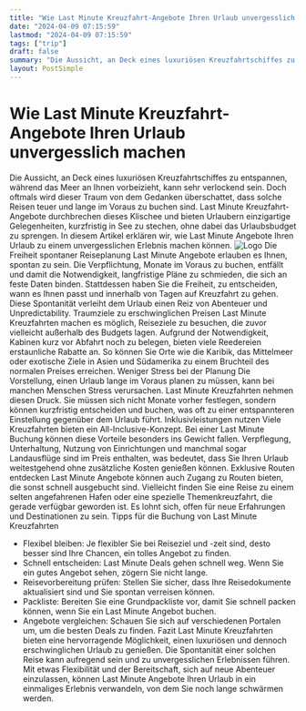 ```yaml
---
title: "Wie Last Minute Kreuzfahrt-Angebote Ihren Urlaub unvergesslich machen"
date: "2024-04-09 07:15:59"
lastmod: "2024-04-09 07:15:59"
tags: ["trip"]
draft: false
summary: "Die Aussicht, an Deck eines luxuriösen Kreuzfahrtschiffes zu entspannen, während das Meer an Ihnen vorbeizieht, kann sehr verlockend sein. Doch oftmals wird dieser Traum von dem Gedanken überschattet, dass solche Reisen teuer und lange im Voraus zu buchen sind. Last Minute Kreuzfahrt-Angebote durchbrechen dieses Klischee und bieten Urlaubern einzigartige Gelegenheiten, kurzfristig in See zu stechen, ohne dabei das Urlaubsbudget zu sprengen. In diesem Artikel erklären wir, wie Last Minute Angebote Ihren Urlaub zu einem unvergesslichen Erlebnis machen können."
layout: PostSimple
---
```

# Wie Last Minute Kreuzfahrt-Angebote Ihren Urlaub unvergesslich machen
Die Aussicht, an Deck eines luxuriösen Kreuzfahrtschiffes zu entspannen, während das Meer an Ihnen vorbeizieht, kann sehr verlockend sein. Doch oftmals wird dieser Traum von dem Gedanken überschattet, dass solche Reisen teuer und lange im Voraus zu buchen sind. Last Minute Kreuzfahrt-Angebote durchbrechen dieses Klischee und bieten Urlaubern einzigartige Gelegenheiten, kurzfristig in See zu stechen, ohne dabei das Urlaubsbudget zu sprengen. In diesem Artikel erklären wir, wie Last Minute Angebote Ihren Urlaub zu einem unvergesslichen Erlebnis machen können.
<img alt="Logo" class="lazyImg" data-src="https://cdn.seniorsselection.com/upload-logo/Kreuzfahrt-Cruise-9.webp" src="/statics/image/loading.webp"/>
Die Freiheit spontaner Reiseplanung
Last Minute Angebote erlauben es Ihnen, spontan zu sein. Die Verpflichtung, Monate im Voraus zu buchen, entfällt und damit die Notwendigkeit, langfristige Pläne zu schmieden, die sich an feste Daten binden. Stattdessen haben Sie die Freiheit, zu entscheiden, wann es Ihnen passt und innerhalb von Tagen auf Kreuzfahrt zu gehen. Diese Spontanität verleiht dem Urlaub einen Reiz von Abenteuer und Unpredictability.
Traumziele zu erschwinglichen Preisen
Last Minute Kreuzfahrten machen es möglich, Reiseziele zu besuchen, die zuvor vielleicht außerhalb des Budgets lagen. Aufgrund der Notwendigkeit, Kabinen kurz vor Abfahrt noch zu belegen, bieten viele Reedereien erstaunliche Rabatte an. So können Sie Orte wie die Karibik, das Mittelmeer oder exotische Ziele in Asien und Südamerika zu einem Bruchteil des normalen Preises erreichen.
Weniger Stress bei der Planung
Die Vorstellung, einen Urlaub lange im Voraus planen zu müssen, kann bei manchen Menschen Stress verursachen. Last Minute Kreuzfahrten nehmen diesen Druck. Sie müssen sich nicht Monate vorher festlegen, sondern können kurzfristig entscheiden und buchen, was oft zu einer entspannteren Einstellung gegenüber dem Urlaub führt.
Inklusivleistungen nutzen
Viele Kreuzfahrten bieten ein All-Inclusive-Konzept. Bei einer Last Minute Buchung können diese Vorteile besonders ins Gewicht fallen. Verpflegung, Unterhaltung, Nutzung von Einrichtungen und manchmal sogar Landausflüge sind im Preis enthalten, was bedeutet, dass Sie Ihren Urlaub weitestgehend ohne zusätzliche Kosten genießen können.
Exklusive Routen entdecken
Last Minute Angebote können auch Zugang zu Routen bieten, die sonst schnell ausgebucht sind. Vielleicht finden Sie eine Reise zu einem selten angefahrenen Hafen oder eine spezielle Themenkreuzfahrt, die gerade verfügbar geworden ist. Es lohnt sich, offen für neue Erfahrungen und Destinationen zu sein.
Tipps für die Buchung von Last Minute Kreuzfahrten
- Flexibel bleiben: Je flexibler Sie bei Reiseziel und -zeit sind, desto besser sind Ihre Chancen, ein tolles Angebot zu finden.
- Schnell entscheiden: Last Minute Deals gehen schnell weg. Wenn Sie ein gutes Angebot sehen, zögern Sie nicht lange.
- Reisevorbereitung prüfen: Stellen Sie sicher, dass Ihre Reisedokumente aktualisiert sind und Sie spontan verreisen können.
- Packliste: Bereiten Sie eine Grundpackliste vor, damit Sie schnell packen können, wenn Sie ein Last Minute Angebot buchen.
- Angebote vergleichen: Schauen Sie sich auf verschiedenen Portalen um, um die besten Deals zu finden.
Fazit
Last Minute Kreuzfahrten bieten eine hervorragende Möglichkeit, einen luxuriösen und dennoch erschwinglichen Urlaub zu genießen. Die Spontanität einer solchen Reise kann aufregend sein und zu unvergesslichen Erlebnissen führen. Mit etwas Flexibilität und der Bereitschaft, sich auf neue Abenteuer einzulassen, können Last Minute Angebote Ihren Urlaub in ein einmaliges Erlebnis verwandeln, von dem Sie noch lange schwärmen werden.
        